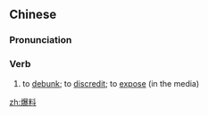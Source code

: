 ==Chinese==
{{zh-forms}}

===Pronunciation===
{{zh-pron
|m=bàoliào,er=y
|c=baau3 liu6-2
|cat=v
}}

===Verb===
{{zh-verb}}

# to [[debunk]]; to [[discredit]]; to [[expose]] (in the media)

[[zh:爆料]]